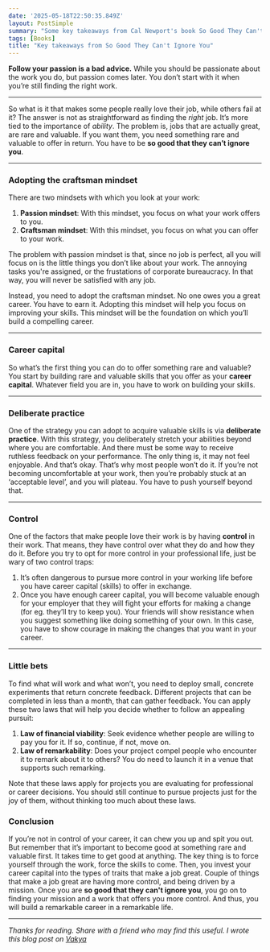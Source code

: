 ```yaml
---
date: '2025-05-18T22:50:35.849Z'
layout: PostSimple
summary: "Some key takeaways from Cal Newport's book So Good They Can't Ignore You"
tags: [Books]
title: "Key takeaways from So Good They Can't Ignore You"
---
```


**Follow your passion is a bad advice.** While you should be passionate about the work you do, but passion comes later. You don’t start with it when you’re still finding the right work.

---

So what is it that makes some people really love their job, while others fail at it? The answer is not as straightforward as finding the _right_ job. It’s more tied to the importance of _ability_. The problem is, jobs that are actually great, are rare and valuable. If you want them, you need something rare and valuable to offer in return. You have to be **so good that they can’t ignore you**.

---

### Adopting the craftsman mindset

There are two mindsets with which you look at your work:

1. **Passion mindset**: With this mindset, you focus on what your work offers to you.
2. **Craftsman mindset**: With this mindset, you focus on what you can offer to your work.

The problem with passion mindset is that, since no job is perfect, all you will focus on is the little things you don’t like about your work. The annoying tasks you're assigned, or the frustations of corporate bureaucracy. In that way, you will never be satisfied with any job.

Instead, you need to adopt the craftsman mindset. No one owes you a great career. You have to earn it. Adopting this mindset will help you focus on improving your skills. This mindset will be the foundation on which you’ll build a compelling career.

---

### Career capital

So what’s the first thing you can do to offer something rare and valuable? You start by building rare and valuable skills that you offer as your **career capital**. Whatever field you are in, you have to work on building your skills.

---

### Deliberate practice

One of the strategy you can adopt to acquire valuable skills is via **deliberate practice**. With this strategy, you deliberately stretch your abilities beyond where you are comfortable. And there must be some way to receive ruthless feedback on your performance. The only thing is, it may not feel enjoyable. And that’s okay. That’s why most people won’t do it. If you’re not becoming uncomfortable at your work, then you’re probably stuck at an ‘acceptable level’, and you will plateau. You have to push yourself beyond that.

---

### Control

One of the factors that make people love their work is by having **control** in their work. That means, they have control over what they do and how they do it. Before you try to opt for more control in your professional life, just be wary of two control traps:

1. It’s often dangerous to pursue more control in your working life before you have career capital (skills) to offer in exchange.
2. Once you have enough career capital, you will become valuable enough for your employer that they will fight your efforts for making a change (for eg. they’ll try to keep you). Your friends will show resistance when you suggest something like doing something of your own. In this case, you have to show courage in making the changes that you want in your career.

---

### Little bets

To find what will work and what won’t, you need to deploy small, concrete experiments that return concrete feedback. Different projects that can be completed in less than a month, that can gather feedback. You can apply these two laws that will help you decide whether to follow an appealing pursuit:

1. **Law of financial viability**: Seek evidence whether people are willing to pay you for it. If so, continue, if not, move on.
2. **Law of remarkability**: Does your project compel people who encounter it to remark about it to others? You do need to launch it in a venue that supports such remarking.

Note that these laws apply for projects you are evaluating for professional or career decisions. You should still continue to pursue projects just for the joy of them, without thinking too much about these laws.

### Conclusion

If you’re not in control of your career, it can chew you up and spit you out. But remember that it’s important to become good at something rare and valuable first. It takes time to get good at anything. The key thing is to force yourself through the work, force the skills to come. Then, you invest your career capital into the types of traits that make a job great. Couple of things that make a job great are having more control, and being driven by a mission. Once you are **so good that they can't ignore you**, you go on to finding your mission and a work that offers you more control. And thus, you will build a remarkable career in a remarkable life.

---

_Thanks for reading. Share with a friend who may find this useful. I wrote this blog post on [Vakya](https://getvakya.app)_
